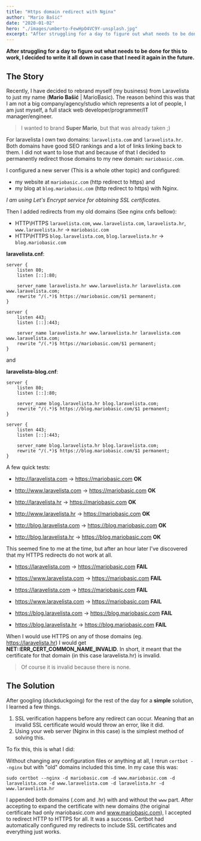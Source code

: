 ```yaml
---
title: "Https domain redirect with Nginx"
author: "Mario Bašić"
date: "2020-01-02"
hero: "./images/umberto-FewHpO4VC9Y-unsplash.jpg"
excerpt: "After struggling for a day to figure out what needs to be done for this to work, I decided to write it all down in case that I need it again in the future."
---
```


**After struggling for a day to figure out what needs to be done for this to work, I decided to write it all down in case that I need it again in the future.**

## The Story

Recently, I have decided to rebrand myself (my business) from Laravelista to just my name (**Mario Bašić** | MarioBasic). The reason behind this was that I am not a big company/agency/studio which represents a lot of people, I am just myself, a full stack web developer/programmer/IT manager/engineer.

> I wanted to brand **Super Mario**, but that was already taken ;)

For laravelista I own two domains: `laravelista.com` and `laravelista.hr`. Both domains have good SEO rankings and a lot of links linking back to them. I did not want to lose that and because of that I decided to permanently redirect those domains to my new domain: `mariobasic.com`.

I configured a new server (This is a whole other topic) and configured:

- my website at `mariobasic.com` (http redirect to https) and
- my blog at `blog.mariobasic.com` (http redirect to https) with Nginx.

_I am using Let's Encrypt service for obtaining SSL certificates._

Then I added redirects from my old domains (See nginx cnfs bellow):

- HTTP\HTTPS `laravelista.com`, `www.laravelista.com`, `laravelista.hr`, `www.laravelista.hr` -> `mariobasic.com`
- HTTP\HTTPS `blog.laravelista.com`, `blog.laravelista.hr` -> `blog.mariobasic.com`

**laravelista.cnf**:

```
server {
    listen 80;
    listen [::]:80;

    server_name laravelista.hr www.laravelista.hr laravelista.com www.laravelista.com;
    rewrite ^/(.*)$ https://mariobasic.com/$1 permanent;
}

server {
    listen 443;
    listen [::]:443;

    server_name laravelista.hr www.laravelista.hr laravelista.com www.laravelista.com;
    rewrite ^/(.*)$ https://mariobasic.com/$1 permanent;
}
```

and

**laravelista-blog.cnf**:

```
server {
    listen 80;
    listen [::]:80;

    server_name blog.laravelista.hr blog.laravelista.com;
    rewrite ^/(.*)$ https://blog.mariobasic.com/$1 permanent;
}

server {
    listen 443;
    listen [::]:443;

    server_name blog.laravelista.hr blog.laravelista.com;
    rewrite ^/(.*)$ https://blog.mariobasic.com/$1 permanent;
}
```

A few quick tests:

- http://laravelista.com -> https://mariobasic.com **OK**
- http://www.laravelista.com -> https://mariobasic.com **OK**
- http://laravelista.hr -> https://mariobasic.com **OK**
- http://www.laravelista.hr -> https://mariobasic.com **OK**

- http://blog.laravelista.com -> https://blog.mariobasic.com **OK**
- http://blog.laravelista.hr -> https://blog.mariobasic.com **OK**

This seemed fine to me at the time, but after an hour later I've discovered that my HTTPS redirects do not work at all.

 - https://laravelista.com -> https://mariobasic.com **FAIL**
 - https://www.laravelista.com -> https://mariobasic.com **FAIL**
 - https://laravelista.com -> https://mariobasic.com **FAIL**
 - https://www.laravelista.com -> https://mariobasic.com **FAIL**

 - https://blog.laravelista.com -> https://blog.mariobasic.com **FAIL**
 - https://blog.laravelista.hr -> https://blog.mariobasic.com **FAIL**

When I would use HTTPS on any of those domains (eg. https://laravelista.hr) I would get **NET::ERR_CERT_COMMON_NAME_INVALID**. In short, it meant that the certificate for that domain (in this case laravelista.hr) is invalid.

> Of course it is invalid because there is none.

## The Solution

After googling (duckduckgoing) for the rest of the day for a **simple** solution, I learned a few things.

1. SSL verification happens before any redirect can occur. Meaning that an invalid SSL certificate would would throw an error, like it did.
2. Using your web server (Nginx in this case) is the simplest method of solving this.

To fix this, this is what I did:

Without changing any configuration files or anything at all, I rerun `certbot --nginx` but with "old" domains included this time. In my case this was:

```
sudo certbot --nginx -d mariobasic.com -d www.mariobasic.com -d laravelista.com -d www.laravelista.com -d laravelista.hr -d www.laravelista.hr
```

I appended both domains (.com and .hr) with and without the `www` part. After accepting to expand the certificate with new domains (the original certificate had only mariobasic.com and www.mariobasic.com), I accepted to redirect HTTP to HTTPS for all. It was a success. Certbot had automatically configured my redirects to include SSL certificates and everything just works.